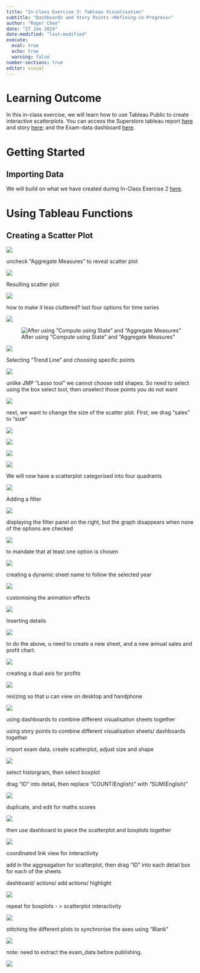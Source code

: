 ```yaml
---
title: "In-Class Exercise 3: Tableau Visualisation"
subtitle: "Dashboards and Story Points <Refining-in-Progress>"
author: "Roger Chen"
date: "27 Jan 2024"
date-modified: "last-modified"
execute: 
  eval: true
  echo: true
  warning: false
number-sections: true
editor: visual
---
```


# Learning Outcome

In this in-class exercise, we will learn how to use Tableau Public to create interactive scatterplots. You can access the Superstore tableau report [here](https://public.tableau.com/app/profile/roger.chen4630/viz/In-Class_Ex03-SuperstoreSalesandProfitReport/SuperstoreSalesandProfitReport?publish=yes) and story [here](https://public.tableau.com/app/profile/roger.chen4630/viz/In-Class_Ex03-SuperstoreSalesandProfitStory/SuperstoreSalesandProfitStory?publish=yes); and the Exam-data dashboard [here](https://public.tableau.com/app/profile/roger.chen4630/viz/In-ClassEx03MathsvsEnglishScatterplotwithmarginalboxplot/MathsVsEnglish?publish=yes).

# Getting Started

## Importing Data

We will build on what we have created during In-Class Exercise 2 [here](https://isss608rogerchen.netlify.app/in-class_ex/in-class_ex02/in-class_ex02).

# Using Tableau Functions

## Creating a Scatter Plot

![](images/clipboard-3446394744.png)

uncheck "Aggregate Measures" to reveal scatter plot

![](images/clipboard-4202897418.png)

Resulting scatter plot

![](images/clipboard-2904140949.png)

how to make it less cluttered? last four options for time series

![](images/clipboard-3220445656.png)

![After using "Compute using State" and "Aggregate Measures"](images/clipboard-1580521576.png)

![](images/clipboard-41138660.png)

Selecting "Trend Line" and choosing specific points

![](images/clipboard-4131544152.png)

unlike JMP "Lasso tool" we cannot choose odd shapes. So need to select using the box select tool, then unselect those points you do not want

![](images/clipboard-1421574513.png)

next, we want to change the size of the scatter plot. FIrst, we drag "sales" to "size"

![](images/clipboard-1107111438.png)

![](images/clipboard-3884349436.png)

![](images/clipboard-1530706442.png)

![](images/clipboard-4134829557.png)

We will now have a scatterplot categorised into four quadrants

![](images/clipboard-191447868.png)

Adding a filter

![](images/clipboard-3392045023.png)

displaying the filter panel on the right, but the graph disappears when none of the options are checked

![](images/clipboard-3947067927.png)

to mandate that at least one option is chosen

![](images/clipboard-1592687348.png)

creating a dynamic sheet name to follow the selected year

![](images/clipboard-2299917629.png)

customising the animation effects

![](images/clipboard-2913505919.png)

Inserting details

![](images/clipboard-3799806308.png)

to do the above, u need to create a new sheet, and a new annual sales and profit chart.

![](images/clipboard-3837062241.png)

creating a dual axis for profits

![](images/clipboard-1663375746.png)

resizing so that u can view on desktop and handphone

![](images/clipboard-1781499014.png)

using dashboards to combine different visualisation sheets together

using story points to combine different visualisation sheets/ dashboards together

import exam data, create scatterplot, adjust size and shape

![](images/clipboard-134513223.png)

select historgram, then select boxplot

drag "ID" into detail, then replace "COUNT(English)" with "SUM(English)"

![](images/clipboard-3072694844.png)

duplicate, and edit for maths scores

![](images/clipboard-1326266138.png)

then use dashboard to piece the scatterplot and boxplots together

![](images/clipboard-2102008253.png)

coordinated link view for interactivity

add in the aggreagation for scatterplot, then drag "ID" into each detail box for each of the sheets

dashboard/ actions/ add actions/ highlight

![](images/clipboard-845947794.png)

repeat for boxplots - \> scatterplot interactivity

![](images/clipboard-858380792.png)

stitching the different plots to synchronise the axes using "Blank"

![](images/clipboard-979413293.png)

note: need to extract the exam_data before publishing.

![](images/clipboard-2747672890.png)
